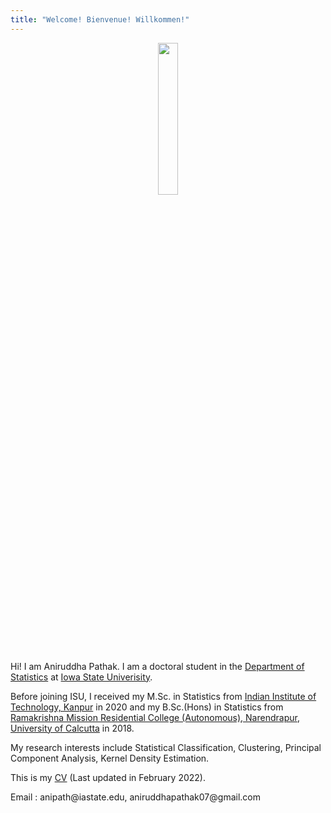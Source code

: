 ```yaml
---
title: "Welcome! Bienvenue! Willkommen!"
---
```


<p align="center">
  <img width="25%" height="25%" src="./media/A.jpg">
</p>

Hi! I am Aniruddha Pathak. I am a doctoral student in the [Department of Statistics](https://www.stat.iastate.edu/) at [Iowa State Univerisity](https://www.iastate.edu/). 

Before joining ISU, I received my M.Sc. in Statistics from [Indian Institute of Technology, Kanpur](https://www.iitk.ac.in/) in 2020 and my B.Sc.(Hons) in Statistics from [Ramakrishna Mission Residential College (Autonomous), Narendrapur](https://rkmrc.in/), [University of Calcutta](https://www.caluniv.ac.in/) in 2018.

My research interests include Statistical Classification, Clustering, Principal Component Analysis, Kernel Density Estimation.

This is my [CV](./media/APathak_CV.pdf) (Last updated in February 2022).

Email : anipath@iastate.edu, aniruddhapathak07@gmail.com
